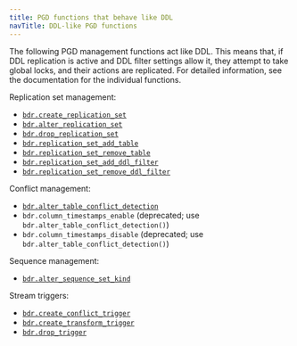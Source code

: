 ```yaml
---
title: PGD functions that behave like DDL
navTitle: DDL-like PGD functions
---
```


The following PGD management functions act like DDL. This means that, if DDL
replication is active and DDL filter settings allow it, they
attempt to take global locks, and their actions are replicated. For detailed
information, see the documentation for the individual functions.

Replication set management:

-   [`bdr.create_replication_set`](/pgd/5.8/reference/repsets-management#bdrcreate_replication_set)
-   [`bdr.alter_replication_set`](/pgd/5.8/reference/repsets-management#bdralter_replication_set)
-   [`bdr.drop_replication_set`](/pgd/5.8/reference/repsets-management#bdrdrop_replication_set)
-   [`bdr.replication_set_add_table`](/pgd/5.8/reference/repsets-membership#bdrreplication_set_add_table)
-   [`bdr.replication_set_remove_table`](/pgd/5.8/reference/repsets-membership#bdrreplication_set_remove_table)
-   [`bdr.replication_set_add_ddl_filter`](/pgd/5.8/reference/repsets-ddl-filtering#bdrreplication_set_add_ddl_filter)
-   [`bdr.replication_set_remove_ddl_filter`](/pgd/5.8/reference/repsets-ddl-filtering#bdrreplication_set_remove_ddl_filter)

Conflict management:

-   [`bdr.alter_table_conflict_detection`](../reference/conflict_functions/#bdralter_table_conflict_detection)
-   `bdr.column_timestamps_enable` (deprecated; use `bdr.alter_table_conflict_detection()`)
-   `bdr.column_timestamps_disable` (deprecated; use `bdr.alter_table_conflict_detection()`)

Sequence management:

-   [`bdr.alter_sequence_set_kind`](/pgd/5.8/reference/sequences#bdralter_sequence_set_kind)

Stream triggers:

-   [`bdr.create_conflict_trigger`](/pgd/5.8/reference/streamtriggers/interfaces#bdrcreate_conflict_trigger)
-   [`bdr.create_transform_trigger`](/pgd/5.8/reference/streamtriggers/interfaces#bdrcreate_transform_trigger)
-   [`bdr.drop_trigger`](/pgd/5.8/reference/streamtriggers/interfaces#bdrdrop_trigger)
